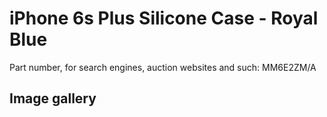 
# iPhone 6s Plus Silicone Case - Royal Blue

Part number, for search engines, auction websites and such: MM6E2ZM/A

## Image gallery

<div style={{ width: "768px" }}>
  <GalleryComponent
    images={[
      {
        original: "/everysource/MM6E2.webp",
        thumbnail: "/everypreview/MM6E2.webp",
      },
      {
        original: "/everysource/MM6E2_AV1_GOLD.webp",
        thumbnail: "/everypreview/MM6E2_AV1_GOLD.webp",
      },
      {
        original: "/everysource/MM6E2_AV1_SILVER.webp",
        thumbnail: "/everypreview/MM6E2_AV1_SILVER.webp",
      },
      {
        original: "/everysource/MM6E2_AV1_SPACE_GRAY.webp",
        thumbnail: "/everypreview/MM6E2_AV1_SPACE_GRAY.webp",
      }
    ]}
  />
</div>